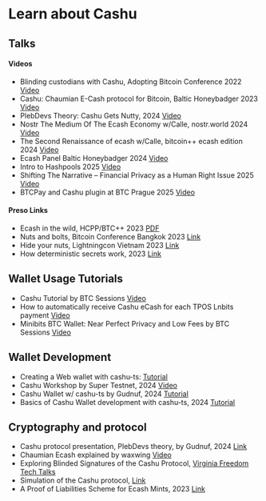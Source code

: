 
# Learn about Cashu

## Talks

#### Videos
- Blinding custodians with Cashu, Adopting Bitcoin Conference 2022 [Video](https://www.youtube.com/watch?v=UNjVc-WYdgE&t=105s)
- Cashu: Chaumian E-Cash protocol for Bitcoin, Baltic Honeybadger 2023 [Video](https://www.youtube.com/watch?v=V6HBM7jL0cw)
- PlebDevs Theory: Cashu Gets Nutty, 2024 [Video](https://www.youtube.com/watch?v=zhJZnxaLLU4&t=791s)
- Nostr The Medium Of The Ecash Economy w/Calle, nostr.world 2024 [Video](https://www.youtube.com/watch?v=OHqxp-Hrx9k)
- The Second Renaissance of ecash w/Calle, bitcoin++ ecash edition 2024 [Video](https://www.youtube.com/watch?v=DZjqTsgO8To)
- Ecash Panel Baltic Honeybadger 2024 [Video](https://youtu.be/4TxlCdI4AMg)
- Intro to Hashpools 2025 [Video](https://www.youtube.com/watch?v=OzcGb5UNwK8)
- Shifting The Narrative – Financial Privacy as a Human Right Issue 2025 [Video](https://www.youtube.com/live/hmangS2Qul8?si=7Zqf9CSxsIDGBuRE&t=21402)
- BTCPay and Cashu plugin at BTC Prague 2025 [Video](https://t.co/Dgo8baJ4CJ)

#### Preso Links
- Ecash in the wild, HCPP/BTC++ 2023 [PDF](https://docs.cashu.space/pdf/cashu-01-2023.pdf)
- Nuts and bolts, Bitcoin Conference Bangkok 2023 [Link](https://nuts-and-bolts.gandlaf.com/)
- Hide your nuts, Lightningcon Vietnam 2023 [Link](https://lconf.gandlaf.com/)
- How deterministic secrets work, 2023 [Link](https://det-sec.gandlaf.com/)

## Wallet Usage Tutorials

- Cashu Tutorial by BTC Sessions [Video](https://www.youtube.com/watch?v=riTRD0BdMDI)
- How to automatically receive Cashu eCash for each TPOS Lnbits payment [Video](https://www.youtube.com/watch?v=cNHm3hcEt8A)
- Minibits BTC Wallet: Near Perfect Privacy and Low Fees by BTC Sessions [Video](https://www.youtube.com/watch?v=igJF8ccMnbQ)

## Wallet Development 

- Creating a Web wallet with cashu-ts: [Tutorial](https://medium.com/@opeyemiadeyemi/creating-a-web-wallet-with-cashu-ts-a-beginners-tutorial-d9e135552e26)
- Cashu Workshop by Super Testnet, 2024 [Video](https://www.youtube.com/watch?v=xfYmwc-gnK8)
- Cashu Wallet w/ cashu-ts by Gudnuf, 2024 [Tutorial](https://www.youtube.com/watch?v=t8aHY13z0kI)
- Basics of Cashu Wallet development with cashu-ts, 2024 [Tutorial](https://www.youtube.com/watch?v=A_as1Vu3Jug)

## Cryptography and protocol

- Cashu protocol presentation, PlebDevs theory, by Gudnuf, 2024 [Link](https://www.youtube.com/watch?v=zhJZnxaLLU4) 
- Chaumian Ecash explained by waxwing [Video](https://www.youtube.com/watch?v=VwMzNE1D3so)
- Exploring Blinded Signatures of the Cashu Protocol, [Virginia Freedom Tech Talks](https://podcastindex.org/podcast/6692585)
- Simulation of the Cashu protocol, [Link](https://numbnoot.gandlaf.com/)
- A Proof of Liabilities Scheme for Ecash Mints, 2023 [Link](https://gist.github.com/callebtc/ed5228d1d8cbaade0104db5d1cf63939)
